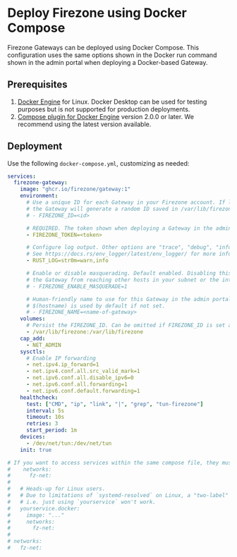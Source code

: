 
# Deploy Firezone using Docker Compose

Firezone Gateways can be deployed using Docker Compose. This configuration uses
the same options shown in the Docker run command shown in the admin portal when
deploying a Docker-based Gateway.

## Prerequisites

1. [Docker Engine](https://docs.docker.com/get-docker/) for Linux. Docker
   Desktop can be used for testing purposes but is not supported for production
   deployments.
1. [Compose plugin for Docker Engine](https://docs.docker.com/compose/install/#scenario-two-install-the-compose-plugin)
   version 2.0.0 or later. We recommend using the latest version available.

## Deployment

Use the following `docker-compose.yml`, customizing as needed:

```yaml
services:
  firezone-gateway:
    image: "ghcr.io/firezone/gateway:1"
    environment:
      # Use a unique ID for each Gateway in your Firezone account. If left blank,
      # the Gateway will generate a random ID saved in /var/lib/firezone
      # - FIREZONE_ID=<id>

      # REQUIRED. The token shown when deploying a Gateway in the admin portal.
      - FIREZONE_TOKEN=<token>

      # Configure log output. Other options are "trace", "debug", "info", "warn", "error", and "off".
      # See https://docs.rs/env_logger/latest/env_logger/ for more information.
      - RUST_LOG=str0m=warn,info

      # Enable or disable masquerading. Default enabled. Disabling this can prevent
      # the Gateway from reaching other hosts in your subnet or the internet.
      # - FIREZONE_ENABLE_MASQUERADE=1

      # Human-friendly name to use for this Gateway in the admin portal.
      # $(hostname) is used by default if not set.
      # - FIREZONE_NAME=<name-of-gateway>
    volumes:
      # Persist the FIREZONE_ID. Can be omitted if FIREZONE_ID is set above.
      - /var/lib/firezone:/var/lib/firezone
    cap_add:
      - NET_ADMIN
    sysctls:
      # Enable IP forwarding
      - net.ipv4.ip_forward=1
      - net.ipv4.conf.all.src_valid_mark=1
      - net.ipv6.conf.all.disable_ipv6=0
      - net.ipv6.conf.all.forwarding=1
      - net.ipv6.conf.default.forwarding=1
    healthcheck:
      test: ["CMD", "ip", "link", "|", "grep", "tun-firezone"]
      interval: 5s
      timeout: 10s
      retries: 3
      start_period: 1m
    devices:
      - /dev/net/tun:/dev/net/tun
    init: true

# If you want to access services within the same compose file, they must share a network.
#    networks:
#      fz-net:
#
#   # Heads-up for Linux users.
#   # Due to limitations of `systemd-resolved` on Linux, a "two-label" domain is necessary if you want to define this as a DNS resource.
#   # i.e. just using `yourservice` won't work.
#   yourservice.docker:
#     image: "..."
#     networks:
#       fz-net:
#
# networks:
#   fz-net:
```

